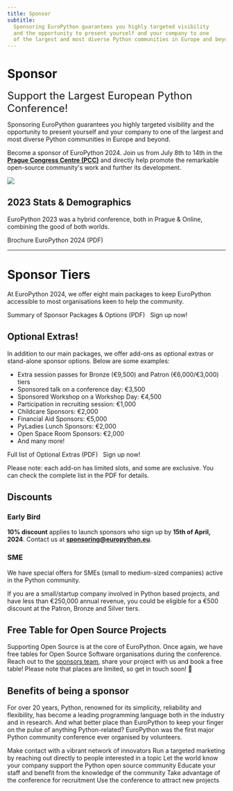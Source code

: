 ```yaml
---
title: Sponsor
subtitle:
  Sponsoring EuroPython guarantees you highly targeted visibility
  and the opportunity to present yourself and your company to one
  of the largest and most diverse Python communities in Europe and beyond.
---
```


# Sponsor

<font size="+2.5">Support the Largest European Python Conference!</font>

Sponsoring EuroPython guarantees you highly targeted visibility and the
opportunity to present yourself and your company to one of the largest and most
diverse Python communities in Europe and beyond.

Become a sponsor of EuroPython 2024. Join us from July 8th to 14th in the
**[Prague Congress Centre (PCC)](https://www.praguecc.cz/en/homepage)** and
directly help promote the remarkable open-source community's work and
further its development.

![](./images/hall-rotated.jpg)

<ButtonWithTitle title="Ready to become a sponsor and join us in Prague?" text="Sign Up Now!" href="https://docs.google.com/forms/d/1Ut6b5KaYtj1hAivVxMdaSfeNCUCNTrTq98o5v9uNg6I/" />

## 2023 Stats & Demographics

EuroPython 2023 was a hybrid conference, both in Prague & Online,
combining the good of both worlds.

<div style={{textAlign: "center"}}>
<ButtonLink href="https://drive.google.com/file/d/17cZwOIIvC9g5PUPwn0WjFxilp0hNAJKI/view">Brochure EuroPython 2024 (PDF)</ButtonLink>
</div>

---
 # Sponsor Tiers

At EuroPython 2024, we offer eight main packages to keep EuroPython
accessible to most organisations keen to help the community.

<div style={{textAlign: "left", marginBottom: "30px"}}>
<ButtonLink href="https://drive.google.com/file/d/1KfqnSg-l1D5bUouj_jxMtqgugGpJ4rKQ/view">Summary of Sponsor Packages & Options (PDF)</ButtonLink>
&nbsp;
<ButtonLink className="sponsor-button" href="https://forms.gle/ieK9LwdoRyDU4Z9a7">Sign up now!</ButtonLink>
</div>

<SponsorTiers />

## Optional Extras!

In addition to our main packages, we offer add-ons as optional extras or
stand-alone sponsor options. Below are some examples:

- Extra session passes for Bronze (€9,500) and Patron (€6,000/€3,000) tiers
- Sponsored talk on a conference day: €3,500
- Sponsored Workshop on a Workshop Day: €4,500
- Participation in recruiting session: €1,000
- Childcare Sponsors: €2,000
- Financial Aid Sponsors: €5,000
- PyLadies Lunch Sponsors: €2,000
- Open Space Room Sponsors: €2,000
- And many more!

<div style={{textAlign: "left", right: 30}}>
<ButtonLink href="https://drive.google.com/file/d/1r-sGUI55BNRd0K48ypgvJ8QFucnaMdrK/view?usp=sharing">Full list of Optional Extras (PDF)</ButtonLink>
&nbsp;
<ButtonLink className="sponsor-button" href="https://forms.gle/ieK9LwdoRyDU4Z9a7">Sign up now!</ButtonLink>
</div>

Please note: each add-on has limited slots, and some are exclusive.
You can check the complete list in the PDF for details.

## Discounts

### Early Bird

**10% discount** applies to launch sponsors who sign up by **15th of April, 2024**.
Contact us at **[sponsoring@europython.eu](mailto:sponsoring@europython.eu)**.

### SME

We have special offers for SMEs (small to medium-sized companies) active in the
Python community.

If you are a small/startup company involved in Python based projects, and have
less than €250,000 annual revenue, you could be eligible for a €500 discount
at the Patron, Bronze and Silver tiers.

## Free Table for Open Source Projects

Supporting Open Source is at the core of EuroPython. Once again, we have free
tables for Open Source Software organisations during the conference. Reach out to the
[sponsors team](mailto:sponsoring@europython.eu), share your project with us and
book a free table! Please note that places are limited, so get in touch soon! 🐍


## Benefits of being a sponsor

For over 20 years, Python, renowned for its simplicity, reliability and
flexibility, has become a leading programming language both in the industry and
in research. And what better place than EuroPython to keep your finger on the
pulse of anything Python-related? EuroPython was the first major Python
community conference ever organised by volunteers.


<BenefitsList>
  <BenefitItem icon="network" title="Socialise">Make contact with a vibrant network of innovators</BenefitItem>
  <BenefitItem icon="target" title="Target">Run a targeted marketing by reaching out directly to people interested in a topic</BenefitItem>
  <BenefitItem icon="award" title="Community Cultivation">Let the world know your company support the Python open source community</BenefitItem>
  <BenefitItem icon="transfer" title="Know-How Transfer">Educate your staff and benefit from the knowledge of the community</BenefitItem>
  <BenefitItem icon="headhunt" title="Head Hunting">Take advantage of the conference for recruitment</BenefitItem>
  <BenefitItem icon="rocket" title="New Business">Use the conference to attract new projects</BenefitItem>
</BenefitsList>
